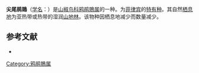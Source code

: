 {{Speciesbox
| name = 尖尾鹃鵙
| image = McGregor's Cuckoo-Shrike - Mindanao - Philippines H8O1251 (16405721194).jpg
| status = NT 
| status_system = IUCN3.1
| genus = Coracina
| species = mcgregori
| authority = Mearns, 1907
| synonyms = 
}}

'''尖尾鹃鵙'''（[[学名|学名]]：{{lang|la|''Coracina mcgregori''}}）是[[山椒鸟科|山椒鸟科]][[鸦鹃鵙属|鸦鹃鵙属]]的一种。为[[菲律宾|菲律宾]]的[[特有种|特有种]]。其自然[[栖息地|栖息地]]为亚热带或热带的湿润[[山地林|山地林]]。该物种因栖息地减少而数量减少。

== 参考文献 ==<!-- FieldianaZool114:1. -->
* {{IUCN2010
|assessors=BirdLife International
|year=2009
|id=146823
|title=Coracina mcgregori
|version=2010.3
|downloaded= 2010-10-22
}}
{{Taxonbar|from=Q2041057}}

[[Category:鸦鹃鵙属|Category:鸦鹃鵙属]]